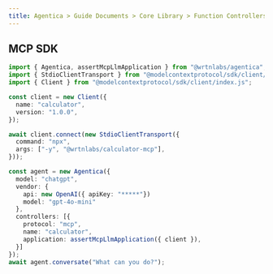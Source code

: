 ```yaml
---
title: Agentica > Guide Documents > Core Library > Function Controllers > MCP Protocol
---
```



## MCP SDK

```typescript filename="src/main.ts" showLineNumbers copy
import { Agentica, assertMcpLlmApplication } from "@wrtnlabs/agentica";
import { StdioClientTransport } from "@modelcontextprotocol/sdk/client/stdio.js";
import { Client } from "@modelcontextprotocol/sdk/client/index.js";

const client = new Client({
  name: "calculator",
  version: "1.0.0",
});

await client.connect(new StdioClientTransport({
  command: "npx",
  args: ["-y", "@wrtnlabs/calculator-mcp"],
}));

const agent = new Agentica({
  model: "chatgpt",
  vendor: {
    api: new OpenAI({ apiKey: "*****"})
    model: "gpt-4o-mini"
  },
  controllers: [{
    protocol: "mcp",
    name: "calculator",
    application: assertMcpLlmApplication({ client }),
  }]
});
await agent.conversate("What can you do?");
```
